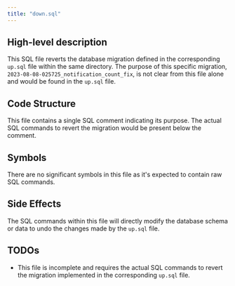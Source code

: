 ```yaml
---
title: "down.sql"
---
```


## High-level description
This SQL file reverts the database migration defined in the corresponding `up.sql` file within the same directory. The purpose of this specific migration, `2023-08-08-025725_notification_count_fix`, is not clear from this file alone and would be found in the `up.sql` file.

## Code Structure
This file contains a single SQL comment indicating its purpose. The actual SQL commands to revert the migration would be present below the comment.

## Symbols
There are no significant symbols in this file as it's expected to contain raw SQL commands.

## Side Effects
The SQL commands within this file will directly modify the database schema or data to undo the changes made by the `up.sql` file.

## TODOs
- This file is incomplete and requires the actual SQL commands to revert the migration implemented in the corresponding `up.sql` file. 
